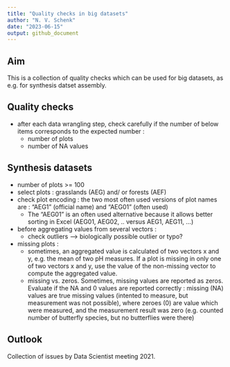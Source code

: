 ```yaml
---
title: "Quality checks in big datasets"
author: "N. V. Schenk"
date: "2023-06-15"
output: github_document
---
```


## Aim

This is a collection of quality checks which can be used for big datasets, as e.g. for synthesis datset assembly.

## Quality checks

- after each data wrangling step, check carefully if the number of below items corresponds to the expected number : 
    - number of plots
    - number of NA values


## Synthesis datasets

- number of plots >= 100
- select plots : grasslands (AEG) and/ or forests (AEF)
- check plot encoding : the two most often used versions of plot names are : "AEG1" (official name) and "AEG01" (often used)
    - The "AEG01" is an often used alternative because it allows better sorting in Excel (AEG01, AEG02, .. versus AEG1, AEG11, ...)
- before aggregating values from several vectors : 
    - check outliers --> biologically possible outlier or typo?
- missing plots : 
    - sometimes, an aggregated value is calculated of two vectors x and y, e.g. the mean of two pH measures. If a plot is missing in only one of two vectors x and y, use the value of the non-missing vector to compute the aggregated value.
    - missing vs. zeros. Sometimes, missing values are reported as zeros. Evaluate if the NA and 0 values are reported correctly : missing (NA) values are true missing values (intented to measure, but measurement was not possible), where zeroes (0) are value which were measured, and the measurement result was zero (e.g. counted number of butterfly species, but no butterflies were there)


## Outlook

Collection of issues by Data Scientist meeting 2021.

